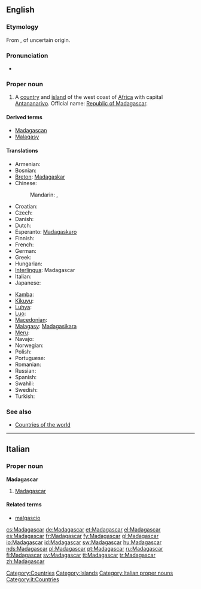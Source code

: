 ==English==
{{wikipedia}}

===Etymology===
From {{etyl|frm}} {{term|Madagascar|lang=fr}}, of uncertain origin.

===Pronunciation===
* {{a|UK}} {{IPA|/madəˈɡaskə/}}

===Proper noun===
{{en-proper noun}}

# A [[country]] and [[island]] of the west coast of [[Africa]] with capital [[Antananarivo]]. Official name: [[Republic of Madagascar]].

====Derived terms====
* [[Madagascan]]
* [[Malagasy]]

====Translations====
{{trans-top|country in Southern Africa}}
* Armenian: {{t-|hy|Մադագասկար|tr=Madagaskar}}
* Bosnian: {{t-|bs|Madagaskar|m}}
* [[Breton]]: [[Madagaskar]]
* Chinese:
*: Mandarin: {{t-|cmn|馬達加斯加|sc=Hani}}, {{t-|cmn|马达加斯加|tr=Mǎdájiāsījiā|sc=Hani}}
* Croatian: {{t+|hr|Madagaskar|m}}
* Czech: {{t-|cs|Madagaskar|m}}
* Danish: {{t-|da|Madagaskar}}
* Dutch: {{t+|nl|Madagaskar}}
* Esperanto: [[Madagaskaro]]
* Finnish: {{t+|fi|Madagaskar}}
* French: {{t+|fr|Madagascar}}
* German: {{t+|de|Madagaskar}}
* Greek: {{t+|el|Μαδαγασκάρη|f|tr=Madagaskári}}
* Hungarian: {{t+|hu|Madagaszkár}}
* [[Interlingua]]: Madagascar
* Italian: {{t-|it|Madagascar}}
* Japanese: {{t-|ja|マダガスカル|tr=madagasukaru}}
{{trans-mid}}
* [[Kamba]]: {{tø|kam|Madagaska}}
* [[Kikuyu]]: {{tø|ki|Madagaska}}
* [[Luhya]]: {{tø|luy|Madagaska}}
* [[Luo]]: {{tø|luo|Madagaska}}
* [[Macedonian]]: {{t-|mk|Мадагаскар|m|tr=Madagáskar}}
* [[Malagasy]]: [[Madagasikara]]
* [[Meru]]: {{tø|mer|Madagaska}}
* Navajo: {{tø|nv|Mada'géésgáá}}
* Norwegian: {{t+|no|Madagaskar}}
* Polish: {{t+|pl|Madagaskar}}
* Portuguese: {{t+|pt|Madagáscar}}
* Romanian: {{t-|ro|Madagascar|n}}
* Russian: {{t+|ru|Мадагаскар|tr=Madagaskár}}
* Spanish: {{t+|es|Madagascar}}
* Swahili: {{t+|sw|Bukini|xs=Swahili}}
* Swedish: {{t+|sv|Madagaskar}}
* Turkish: {{t+|tr|Madagaskar}}
{{trans-bottom}}

===See also===
* [[Appendix:Countries of the world|Countries of the world]]

[[Category:Countries]]
[[Category:Islands]]

----

==Italian==
{{wikipedia|lang=it}}

===Proper noun===
'''Madagascar''' {{m}}

# [[#English|Madagascar]]

====Related terms====
* [[malgascio]]

[[Category:Italian proper nouns]]
[[Category:it:Countries]]

[[cs:Madagascar]]
[[de:Madagascar]]
[[et:Madagascar]]
[[el:Madagascar]]
[[es:Madagascar]]
[[fr:Madagascar]]
[[fy:Madagascar]]
[[gl:Madagascar]]
[[io:Madagascar]]
[[id:Madagascar]]
[[sw:Madagascar]]
[[hu:Madagascar]]
[[nds:Madagascar]]
[[pl:Madagascar]]
[[pt:Madagascar]]
[[ru:Madagascar]]
[[fi:Madagascar]]
[[sv:Madagascar]]
[[tt:Madagascar]]
[[tr:Madagascar]]
[[zh:Madagascar]]